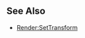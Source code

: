 {{Lua/Function |
  prototype = Render:ResetTransform() |
  description = Resets the rendering transform back to normal.
}}

==See Also==
*[[Lua/Client/Render/Functions/SetTransform|Render:SetTransform]]